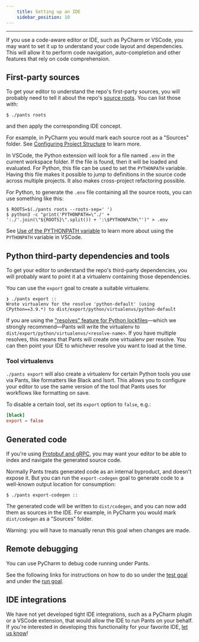 ```yaml
---
    title: Setting up an IDE
    sidebar_position: 10
---
```


---

If you use a code-aware editor or IDE, such as PyCharm or VSCode, you may want to set it up to understand your code layout and dependencies. This will allow it to perform code navigation, auto-completion and other features that rely on code comprehension.

## First-party sources

To get your editor to understand the repo's first-party sources, you will probably need to tell it about the repo's [source roots](./key-concepts/source-roots.mdx). You can list those with:

```shell
$ ./pants roots
```

and then apply the corresponding IDE concept.

For example, in PyCharm you would mark each source root as a "Sources" folder. See [Configuring Project Structure](https://www.jetbrains.com/help/pycharm/configuring-project-structure.html) to learn more.

In VSCode, the Python extension will look for a file named `.env` in the current workspace folder. If the file is found, then it will be loaded and evaluated. For Python, this file can be used to set the `PYTHONPATH` variable. Having this file makes it possible to jump to definitions in the source code across multiple projects. It also makes cross-project refactoring possible.

For Python, to generate the `.env` file containing all the source roots, you can use something like this:

```shell
$ ROOTS=$(./pants roots --roots-sep=' ')
$ python3 -c "print('PYTHONPATH=\"./' + ':./'.join(\"${ROOTS}\".split()) + ':\$PYTHONPATH\"')" > .env
```

See [Use of the PYTHONPATH variable](https://code.visualstudio.com/docs/python/environments#_use-of-the-pythonpath-variable) to learn more about using the `PYTHONPATH` variable in VSCode.

## Python third-party dependencies and tools

To get your editor to understand the repo's third-party dependencies, you will probably want to point it at a virtualenv containing those dependencies.

You can use the `export` goal to create a suitable virtualenv.

```
❯ ./pants export ::
Wrote virtualenv for the resolve 'python-default' (using CPython==3.9.*) to dist/export/python/virtualenvs/python-default
```

If you are using the ["resolves" feature for Python lockfiles](../python/overview/third-party-dependencies.mdx)—which we strongly recommend—Pants will write the virtualenv to `dist/export/python/virtualenvs/<resolve-name>`. If you have multiple resolves, this means that Pants will create one virtualenv per resolve. You can then point your IDE to whichever resolve you want to load at the time.

### Tool virtualenvs

`./pants export` will also create a virtualenv for certain Python tools you use via Pants, like
formatters like Black and Isort. This allows you to configure your editor to use the same version
of the tool that Pants uses for workflows like formatting on save.

To disable a certain tool, set its `export` option to `false`, e.g.:

```toml title="pants.toml"
[black]
export = false
```

## Generated code

If you're using [Protobuf and gRPC](../../reference/targets/protobuf_source.mdx), you may want your editor to be able to index and navigate the generated source code.

Normally Pants treats generated code as an internal byproduct, and doesn't expose it. But you can run the `export-codegen` goal to generate code to a well-known output location for consumption:

```shell
$ ./pants export-codegen ::
```

The generated code will be written to `dist/codegen`, and you can now add them as sources in the IDE. For example, in PyCharm you would mark `dist/codegen` as a "Sources" folder.

Warning: you will have to manually rerun this goal when changes are made.

## Remote debugging

You can use PyCharm to debug code running under Pants.

See the following links for instructions on how to do so under the [test goal](../python/goals/test.mdx) and under the [run goal](../python/goals/run.mdx).

## IDE integrations

We have not yet developed tight IDE integrations, such as a PyCharm plugin or a VSCode extension, that would allow the IDE to run Pants on your behalf. If you're interested in developing this functionality for your favorite IDE, [let us know](/community/members)!
